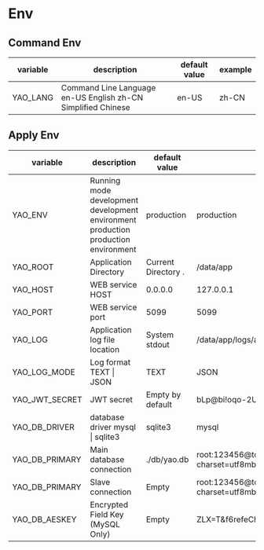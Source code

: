 # Env

## Command Env

| variable | description                                                  | default value | example |
| -------- | ------------------------------------------------------------ | ------------- | ------- |
| YAO_LANG | Command Line Language en-US English zh-CN Simplified Chinese | en-US         | zh-CN   |

## Apply Env

| variable       | description                                                                              | default value       | example                                                                      |
| -------------- | ---------------------------------------------------------------------------------------- | ------------------- | ---------------------------------------------------------------------------- |
| YAO_ENV        | Running mode development development environment <br/> production production environment | production          | production                                                                   |
| YAO_ROOT       | Application Directory                                                                    | Current Directory . | /data/app                                                                    |
| YAO_HOST       | WEB service HOST                                                                         | 0.0.0.0             | 127.0.0.1                                                                    |
| YAO_PORT       | WEB service port                                                                         | 5099                | 5099                                                                         |
| YAO_LOG        | Application log file location                                                            | System stdout       | /data/app/logs/application.log                                               |
| YAO_LOG_MODE   | Log format TEXT \| JSON                                                                  | TEXT                | JSON                                                                         |
| YAO_JWT_SECRET | JWT secret                                                                               | Empty by default    | bLp@bi!oqo-2U+hoTRUG                                                         |
| YAO_DB_DRIVER  | database driver mysql \| sqlite3                                                         | sqlite3             | mysql                                                                        |
| YAO_DB_PRIMARY | Main database connection                                                                 | ./db/yao.db         | root:123456@tcp(db-server:3306)/yao?charset=utf8mb4&parseTime=True&loc=Local |
| YAO_DB_PRIMARY | Slave connection                                                                         | Empty               | root:123456@tcp(db-server:3306)/yao?charset=utf8mb4&parseTime=True&loc=Local |
| YAO_DB_AESKEY  | Encrypted Field Key (MySQL Only)                                                         | Empty               | ZLX=T&f6refeCh-ro\*r@                                                        |
